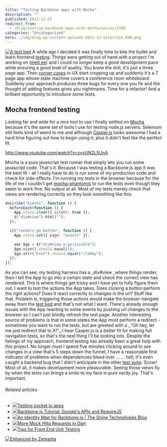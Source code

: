 ```yaml
---
title: "Testing Backbone apps with Mocha"
description: ""
published: 2012-12-27
redirect_from:
  - /blog/testing-backbone-apps-with-mocha/swizec/5788
categories: "Uncategorized"
hero: ./img/blog-wp-content-uploads-2012-12-Selection_090.png
---
```


[![A test bed](http://swizec.com/blog/wp-content/uploads/2012/12/Selection_090.png "A test bed")](./img/blog-wp-content-uploads-2012-12-Selection_090.png) A while ago I decided it was finally time to bite the bullet and learn frontend [testing](http://en.wikipedia.org/wiki/Software_testing "Software testing"). Things were getting out of hand with a project I'm working on ([melt.ee](http://melt.ee)) and I could no longer keep a good development pace while ensuring a good level of quality. You know the drill, it's just a three page app. Then [corner cases](http://en.wikipedia.org/wiki/Corner_case "Corner case") in UX start cropping up and suddenly it's a 7 page app whose state machine covers a conference room whiteboard. Suddenly your approach produces three bugs for every one you fix and the thought of adding features gives you nightmares. Time for a refactor! And a brilliant opportunity to introduce some tests.

## Mocha frontend testing

Looking far and wide for a nice tool to use I finally settled on [Mocha](http://mochajs.com) because it's the same set of tools I use for testing node.js servers. Selenium still feels kind of weird to me and although [Casper.js](http://casperjs.org/) looks awesome I had a hard time figuring out how to begin using it, plus it didn't feel like the perfect fit.

http://www.youtube.com/watch?v=zvvUN2L5UnA

Mocha is a pure javascript test runner that simply lets you run some javascript code. That's it. Because I was testing a Backbone.js app it was the best fit - all I really have to do is run some of my production code and check for side-effects. I'm running my tests in the browser because for the life of me I couldn't get [mocha-phantomjs](https://github.com/metaskills/mocha-phantomjs) to run the tests even though they seem to work fine. No output at all. Most of my tests merely check that views are rendering correctly so they look something like this:

```javascript
describe("Events", function () {
  beforeEach(function () {
    App.state.clear({ silent: true });
    $("div#view").html("");
  });

  it("renders go button", function () {
    App.state.set({ page: "events" });

    var $go = $("div#view a.go:visible");
    $go.size().should.equal(1);
    $go.attr("href").should.equal("/lobby");
  });
});
```

As you can see, my testing harness has a _div#view \_where things render, then I tell the App to go into a certain state and check the correct view has rendered. This is where things get tricky and I have yet to fully figure them out. I want to test the actions the App takes. Does clicking a button perform the right actions? Does it react correctly to changes in the url? Stuff like that. Problem is, triggering those actions would make the browser navigate away from the [test bed](http://en.wikipedia.org/wiki/Testbed "Testbed") and that's not what I want. There's already enough issues with the App reacting to some events by pushing url changes to the browser so I can't just blindly refresh the test page. Another interesting source of problems is that in some states the App must perform a redirect - sometimes you want to run the tests, but are greeted with a _"Oh hey, let me just redirect that to X!"\_ I hear Casper.js is a better fit for making full navigation tests, so that's the next thing I'll be looking into. Despite the failings of my approach, frontend testing has already been a great help with this project. No longer must I spend five minutes clicking around to see changes in a view that's 5 steps down the funnel, I have a reasonable first indicator of problems when dependencies bleed over ... ... hell, it's even caught a backend bug that I didn't anticipate in the other [test suite](http://en.wikipedia.org/wiki/Test_suite "Test suite"). Scoar! Most of all, it makes development more pleasurable. Seeing those views fly by when the tests run brings a smile to my face in pure nerdy joy. That's important.

###### Related articles

- [![](http://i.zemanta.com/129148469_80_80.jpg)](http://swizec.com/blog/testing-socket-io-apps/swizec/5625)[Testing socket.io apps](http://swizec.com/blog/testing-socket-io-apps/swizec/5625)
- [![](http://i.zemanta.com/noimg_68_80_80.jpg)](http://dailyjs.com/2012/12/06/backbone-tutorial-2/)[Backbone.js Tutorial: Google's APIs and RequireJS](http://dailyjs.com/2012/12/06/backbone-tutorial-2/)
- [![](http://i.zemanta.com/134104481_80_80.jpg)](http://blog.shinetech.com/2012/12/24/an-identity-map-for-backbone-js/)[An Identity Map for Backbone.js | The Shine Technologies Blog](http://blog.shinetech.com/2012/12/24/an-identity-map-for-backbone-js/)
- [![](http://i.zemanta.com/134197046_80_80.jpg)](http://japhr.blogspot.com/2012/12/more-mock-http-requests-in-dart.html)[More Mock Http Requests in Dart](http://japhr.blogspot.com/2012/12/more-mock-http-requests-in-dart.html)
- [![](http://i.zemanta.com/134107575_80_80.jpg)](http://www.joezimjs.com/javascript/tips-for-front-end-unit-testing/)[Tips for Front End Unit Testing](http://www.joezimjs.com/javascript/tips-for-front-end-unit-testing/)

[![Enhanced by Zemanta](http://img.zemanta.com/zemified_e.png?x-id=066807a4-33f4-4024-b1d1-c7cb923d86af)](http://www.zemanta.com/?px "Enhanced by Zemanta")
